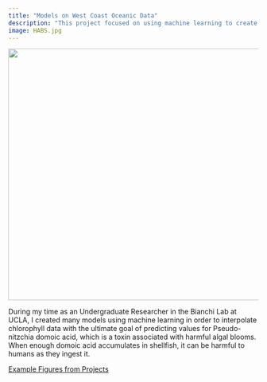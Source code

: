 ```yaml
---
title: "Models on West Coast Oceanic Data"
description: "This project focused on using machine learning to create models using satellite data and oceanic sampling data to predict chlorophyll amounts and thus information relating to algal blooms."
image: HABS.jpg
---
```


![](HABS.jpg){fig-align="center" width="506"}

During my time as an Undergraduate Researcher in the Bianchi Lab at UCLA, I created many models using machine learning in order to interpolate chlorophyll data with the ultimate goal of predicting values for Pseudo-nitzchia domoic acid, which is a toxin associated with harmful algal blooms. When enough domoic acid accumulates in shellfish, it can be harmful to humans as they ingest it.

[Example Figures from Projects](\West_Coast_Data_Figure_Recreation_copy.pdf)
